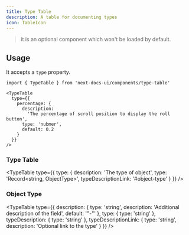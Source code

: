```yaml
---
title: Type Table
description: A table for documenting types
icon: TableIcon
---
```



> it is an optional component which won't be loaded by default.

## Usage

It accepts a `type` property.

```mdx
import { TypeTable } from 'next-docs-ui/components/type-table'

<TypeTable
  type={{
    percentage: {
      description:
        'The percentage of scroll position to display the roll button',
      type: 'nubmer',
      default: 0.2
    }
  }}
/>
```

<div className="from-primary bg-secondary mt-4 rounded-lg border px-4">
  <TypeTable
    type={{
      percentage: {
        description:
          'The percentage of scroll position to display the roll button',
        type: 'nubmer',
        default: 0.2
      }
    }}
  />
</div>

### Type Table

<TypeTable
  type={{
    type: {
      description: 'The type of object',
      type: 'Record<string, ObjectType>',
      typeDescriptionLink: '#object-type'
    }
  }}
/>

### Object Type

<TypeTable
  type={{
    description: {
      type: 'string',
      description: 'Additional description of the field',
      default: '"-"'
    },
    type: {
      type: 'string'
    },
    typeDescription: {
      type: 'string'
    },
    typeDescriptionLink: {
      type: 'string',
      description: 'Optional link to the type'
    }
  }}
/>
